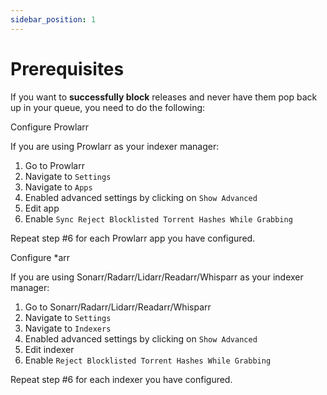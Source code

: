 ```yaml
---
sidebar_position: 1
---
```



# Prerequisites

If you want to **successfully block** releases and never have them pop back up in your queue, you need to do the following:

<ElementNavigator />

<div className={styles.documentationPage}>

<div className={styles.section}>

<SectionTitle>Configure Prowlarr</SectionTitle>

<div className={styles.sideBySide}>
  <div className={styles.sideBySideContent}>

If you are using Prowlarr as your indexer manager:
1. Go to Prowlarr
2. Navigate to `Settings`
3. Navigate to `Apps`
4. Enabled advanced settings by clicking on `Show Advanced`
5. Edit app
6. Enable `Sync Reject Blocklisted Torrent Hashes While Grabbing`

Repeat step #6 for each Prowlarr app you have configured.

  </div>
  <div className={styles.sideBySideImage}>
    <ClickableImage
      src={useBaseUrl('/img/prowlarr_settings.png')}
      alt="Prowlarr settings showing Sync Reject Blocklisted Torrent Hashes option"
      style={{ borderRadius: '8px', boxShadow: '0 2px 8px rgba(0,0,0,0.1)', maxWidth: '100%' }}
    />
  </div>
</div>

</div>

<div className={styles.section}>

<SectionTitle>Configure *arr</SectionTitle>

<div className={styles.sideBySide}>
  <div className={styles.sideBySideContent}>

If you are using Sonarr/Radarr/Lidarr/Readarr/Whisparr as your indexer manager:
1. Go to Sonarr/Radarr/Lidarr/Readarr/Whisparr
2. Navigate to `Settings`
3. Navigate to `Indexers`
4. Enabled advanced settings by clicking on `Show Advanced`
5. Edit indexer
6. Enable `Reject Blocklisted Torrent Hashes While Grabbing`

Repeat step #6 for each indexer you have configured.

  </div>
  <div className={styles.sideBySideImage}>
    <ClickableImage
      src={useBaseUrl('/img/sonarr_settings.png')}
      alt="Sonarr settings showing Reject Blocklisted Torrent Hashes option"
      style={{ borderRadius: '8px', boxShadow: '0 2px 8px rgba(0,0,0,0.1)', maxWidth: '100%' }}
    />
  </div>
</div>

</div>

</div>